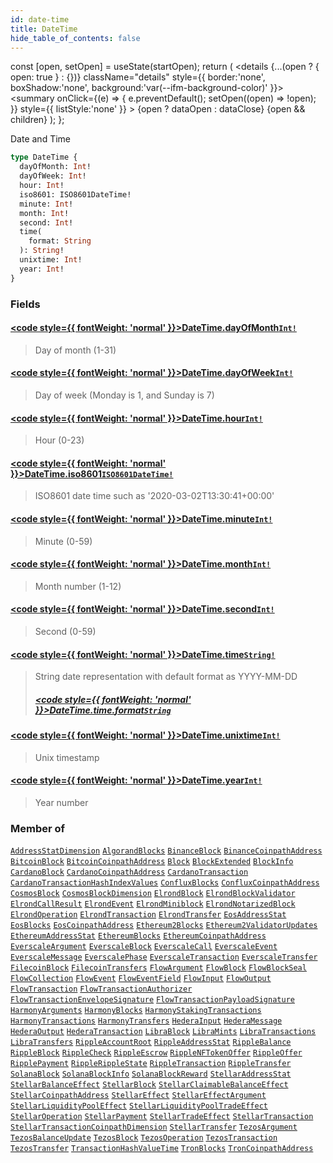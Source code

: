 ```yaml
---
id: date-time
title: DateTime
hide_table_of_contents: false
---
```







  const [open, setOpen] = useState(startOpen);
  return (
    <details {...(open ? { open: true } : {})} className="details" style={{ border:'none', boxShadow:'none', background:'var(--ifm-background-color)' }}>
      <summary
        onClick={(e) => {
          e.preventDefault();
          setOpen((open) => !open);
        }}
        style={{ listStyle:'none' }}
      >
      {open ? dataOpen : dataClose}
      </summary>
      {open && children}
    </details>
  );
};








Date and Time


```graphql
type DateTime {
  dayOfMonth: Int!
  dayOfWeek: Int!
  hour: Int!
  iso8601: ISO8601DateTime!
  minute: Int!
  month: Int!
  second: Int!
  time(
    format: String
  ): String!
  unixtime: Int!
  year: Int!
}
```




### Fields

#### [<code style={{ fontWeight: 'normal' }}>DateTime.<b>dayOfMonth</b></code>](#)<Bullet />[`Int!`](/docs/v1/graphql-reference/scalars/int) <Badge class="badge badge--secondary" text="non-null"/> <Badge class="badge badge--secondary" text="scalar"/> 
> 
> 
> Day of month (1-31)
> 

#### [<code style={{ fontWeight: 'normal' }}>DateTime.<b>dayOfWeek</b></code>](#)<Bullet />[`Int!`](/docs/v1/graphql-reference/scalars/int) <Badge class="badge badge--secondary" text="non-null"/> <Badge class="badge badge--secondary" text="scalar"/> 
> 
> 
> Day of week  (Monday is 1, and Sunday is 7)
> 

#### [<code style={{ fontWeight: 'normal' }}>DateTime.<b>hour</b></code>](#)<Bullet />[`Int!`](/docs/v1/graphql-reference/scalars/int) <Badge class="badge badge--secondary" text="non-null"/> <Badge class="badge badge--secondary" text="scalar"/> 
> 
> 
> Hour (0-23)
> 

#### [<code style={{ fontWeight: 'normal' }}>DateTime.<b>iso8601</b></code>](#)<Bullet />[`ISO8601DateTime!`](/docs/v1/graphql-reference/scalars/iso8601-date-time) <Badge class="badge badge--secondary" text="non-null"/> <Badge class="badge badge--secondary" text="scalar"/> 
> 
> 
> ISO8601 date time such as '2020-03-02T13:30:41+00:00'
> 

#### [<code style={{ fontWeight: 'normal' }}>DateTime.<b>minute</b></code>](#)<Bullet />[`Int!`](/docs/v1/graphql-reference/scalars/int) <Badge class="badge badge--secondary" text="non-null"/> <Badge class="badge badge--secondary" text="scalar"/> 
> 
> 
> Minute (0-59)
> 

#### [<code style={{ fontWeight: 'normal' }}>DateTime.<b>month</b></code>](#)<Bullet />[`Int!`](/docs/v1/graphql-reference/scalars/int) <Badge class="badge badge--secondary" text="non-null"/> <Badge class="badge badge--secondary" text="scalar"/> 
> 
> 
> Month number (1-12)
> 

#### [<code style={{ fontWeight: 'normal' }}>DateTime.<b>second</b></code>](#)<Bullet />[`Int!`](/docs/v1/graphql-reference/scalars/int) <Badge class="badge badge--secondary" text="non-null"/> <Badge class="badge badge--secondary" text="scalar"/> 
> 
> 
> Second (0-59)
> 

#### [<code style={{ fontWeight: 'normal' }}>DateTime.<b>time</b></code>](#)<Bullet />[`String!`](/docs/v1/graphql-reference/scalars/string) <Badge class="badge badge--secondary" text="non-null"/> <Badge class="badge badge--secondary" text="scalar"/> 
> 
> 
> String date representation with default format as YYYY-MM-DD
> ##### [<code style={{ fontWeight: 'normal' }}>DateTime.time.<b>format</b></code>](#)<Bullet />[`String`](/docs/v1/graphql-reference/scalars/string) <Badge class="badge badge--secondary" text="scalar"/> 
> 
> 
> 
> 

#### [<code style={{ fontWeight: 'normal' }}>DateTime.<b>unixtime</b></code>](#)<Bullet />[`Int!`](/docs/v1/graphql-reference/scalars/int) <Badge class="badge badge--secondary" text="non-null"/> <Badge class="badge badge--secondary" text="scalar"/> 
> 
> 
> Unix timestamp
> 

#### [<code style={{ fontWeight: 'normal' }}>DateTime.<b>year</b></code>](#)<Bullet />[`Int!`](/docs/v1/graphql-reference/scalars/int) <Badge class="badge badge--secondary" text="non-null"/> <Badge class="badge badge--secondary" text="scalar"/> 
> 
> 
> Year number
> 



### Member of

[`AddressStatDimension`](/docs/v1/graphql-reference/objects/address-stat-dimension)  <Badge class="secondary" text="object"/><Bullet />[`AlgorandBlocks`](/docs/v1/graphql-reference/objects/algorand-blocks)  <Badge class="secondary" text="object"/><Bullet />[`BinanceBlock`](/docs/v1/graphql-reference/objects/binance-block)  <Badge class="secondary" text="object"/><Bullet />[`BinanceCoinpathAddress`](/docs/v1/graphql-reference/objects/binance-coinpath-address)  <Badge class="secondary" text="object"/><Bullet />[`BitcoinBlock`](/docs/v1/graphql-reference/objects/bitcoin-block)  <Badge class="secondary" text="object"/><Bullet />[`BitcoinCoinpathAddress`](/docs/v1/graphql-reference/objects/bitcoin-coinpath-address)  <Badge class="secondary" text="object"/><Bullet />[`Block`](/docs/v1/graphql-reference/objects/block)  <Badge class="secondary" text="object"/><Bullet />[`BlockExtended`](/docs/v1/graphql-reference/objects/block-extended)  <Badge class="secondary" text="object"/><Bullet />[`BlockInfo`](/docs/v1/graphql-reference/objects/block-info)  <Badge class="secondary" text="object"/><Bullet />[`CardanoBlock`](/docs/v1/graphql-reference/objects/cardano-block)  <Badge class="secondary" text="object"/><Bullet />[`CardanoCoinpathAddress`](/docs/v1/graphql-reference/objects/cardano-coinpath-address)  <Badge class="secondary" text="object"/><Bullet />[`CardanoTransaction`](/docs/v1/graphql-reference/objects/cardano-transaction)  <Badge class="secondary" text="object"/><Bullet />[`CardanoTransactionHashIndexValues`](/docs/v1/graphql-reference/objects/cardano-transaction-hash-index-values)  <Badge class="secondary" text="object"/><Bullet />[`ConfluxBlocks`](/docs/v1/graphql-reference/objects/conflux-blocks)  <Badge class="secondary" text="object"/><Bullet />[`ConfluxCoinpathAddress`](/docs/v1/graphql-reference/objects/conflux-coinpath-address)  <Badge class="secondary" text="object"/><Bullet />[`CosmosBlock`](/docs/v1/graphql-reference/objects/cosmos-block)  <Badge class="secondary" text="object"/><Bullet />[`CosmosBlockDimension`](/docs/v1/graphql-reference/objects/cosmos-block-dimension)  <Badge class="secondary" text="object"/><Bullet />[`ElrondBlock`](/docs/v1/graphql-reference/objects/elrond-block)  <Badge class="secondary" text="object"/><Bullet />[`ElrondBlockValidator`](/docs/v1/graphql-reference/objects/elrond-block-validator)  <Badge class="secondary" text="object"/><Bullet />[`ElrondCallResult`](/docs/v1/graphql-reference/objects/elrond-call-result)  <Badge class="secondary" text="object"/><Bullet />[`ElrondEvent`](/docs/v1/graphql-reference/objects/elrond-event)  <Badge class="secondary" text="object"/><Bullet />[`ElrondMiniblock`](/docs/v1/graphql-reference/objects/elrond-miniblock)  <Badge class="secondary" text="object"/><Bullet />[`ElrondNotarizedBlock`](/docs/v1/graphql-reference/objects/elrond-notarized-block)  <Badge class="secondary" text="object"/><Bullet />[`ElrondOperation`](/docs/v1/graphql-reference/objects/elrond-operation)  <Badge class="secondary" text="object"/><Bullet />[`ElrondTransaction`](/docs/v1/graphql-reference/objects/elrond-transaction)  <Badge class="secondary" text="object"/><Bullet />[`ElrondTransfer`](/docs/v1/graphql-reference/objects/elrond-transfer)  <Badge class="secondary" text="object"/><Bullet />[`EosAddressStat`](/docs/v1/graphql-reference/objects/eos-address-stat)  <Badge class="secondary" text="object"/><Bullet />[`EosBlocks`](/docs/v1/graphql-reference/objects/eos-blocks)  <Badge class="secondary" text="object"/><Bullet />[`EosCoinpathAddress`](/docs/v1/graphql-reference/objects/eos-coinpath-address)  <Badge class="secondary" text="object"/><Bullet />[`Ethereum2Blocks`](/docs/v1/graphql-reference/objects/ethereum-2-blocks)  <Badge class="secondary" text="object"/><Bullet />[`Ethereum2ValidatorUpdates`](/docs/v1/graphql-reference/objects/ethereum-2-validator-updates)  <Badge class="secondary" text="object"/><Bullet />[`EthereumAddressStat`](/docs/v1/graphql-reference/objects/ethereum-address-stat)  <Badge class="secondary" text="object"/><Bullet />[`EthereumBlocks`](/docs/v1/graphql-reference/objects/ethereum-blocks)  <Badge class="secondary" text="object"/><Bullet />[`EthereumCoinpathAddress`](/docs/v1/graphql-reference/objects/ethereum-coinpath-address)  <Badge class="secondary" text="object"/><Bullet />[`EverscaleArgument`](/docs/v1/graphql-reference/objects/everscale-argument)  <Badge class="secondary" text="object"/><Bullet />[`EverscaleBlock`](/docs/v1/graphql-reference/objects/everscale-block)  <Badge class="secondary" text="object"/><Bullet />[`EverscaleCall`](/docs/v1/graphql-reference/objects/everscale-call)  <Badge class="secondary" text="object"/><Bullet />[`EverscaleEvent`](/docs/v1/graphql-reference/objects/everscale-event)  <Badge class="secondary" text="object"/><Bullet />[`EverscaleMessage`](/docs/v1/graphql-reference/objects/everscale-message)  <Badge class="secondary" text="object"/><Bullet />[`EverscalePhase`](/docs/v1/graphql-reference/objects/everscale-phase)  <Badge class="secondary" text="object"/><Bullet />[`EverscaleTransaction`](/docs/v1/graphql-reference/objects/everscale-transaction)  <Badge class="secondary" text="object"/><Bullet />[`EverscaleTransfer`](/docs/v1/graphql-reference/objects/everscale-transfer)  <Badge class="secondary" text="object"/><Bullet />[`FilecoinBlock`](/docs/v1/graphql-reference/objects/filecoin-block)  <Badge class="secondary" text="object"/><Bullet />[`FilecoinTransfers`](/docs/v1/graphql-reference/objects/filecoin-transfers)  <Badge class="secondary" text="object"/><Bullet />[`FlowArgument`](/docs/v1/graphql-reference/objects/flow-argument)  <Badge class="secondary" text="object"/><Bullet />[`FlowBlock`](/docs/v1/graphql-reference/objects/flow-block)  <Badge class="secondary" text="object"/><Bullet />[`FlowBlockSeal`](/docs/v1/graphql-reference/objects/flow-block-seal)  <Badge class="secondary" text="object"/><Bullet />[`FlowCollection`](/docs/v1/graphql-reference/objects/flow-collection)  <Badge class="secondary" text="object"/><Bullet />[`FlowEvent`](/docs/v1/graphql-reference/objects/flow-event)  <Badge class="secondary" text="object"/><Bullet />[`FlowEventField`](/docs/v1/graphql-reference/objects/flow-event-field)  <Badge class="secondary" text="object"/><Bullet />[`FlowInput`](/docs/v1/graphql-reference/objects/flow-input)  <Badge class="secondary" text="object"/><Bullet />[`FlowOutput`](/docs/v1/graphql-reference/objects/flow-output)  <Badge class="secondary" text="object"/><Bullet />[`FlowTransaction`](/docs/v1/graphql-reference/objects/flow-transaction)  <Badge class="secondary" text="object"/><Bullet />[`FlowTransactionAuthorizer`](/docs/v1/graphql-reference/objects/flow-transaction-authorizer)  <Badge class="secondary" text="object"/><Bullet />[`FlowTransactionEnvelopeSignature`](/docs/v1/graphql-reference/objects/flow-transaction-envelope-signature)  <Badge class="secondary" text="object"/><Bullet />[`FlowTransactionPayloadSignature`](/docs/v1/graphql-reference/objects/flow-transaction-payload-signature)  <Badge class="secondary" text="object"/><Bullet />[`HarmonyArguments`](/docs/v1/graphql-reference/objects/harmony-arguments)  <Badge class="secondary" text="object"/><Bullet />[`HarmonyBlocks`](/docs/v1/graphql-reference/objects/harmony-blocks)  <Badge class="secondary" text="object"/><Bullet />[`HarmonyStakingTransactions`](/docs/v1/graphql-reference/objects/harmony-staking-transactions)  <Badge class="secondary" text="object"/><Bullet />[`HarmonyTransactions`](/docs/v1/graphql-reference/objects/harmony-transactions)  <Badge class="secondary" text="object"/><Bullet />[`HarmonyTransfers`](/docs/v1/graphql-reference/objects/harmony-transfers)  <Badge class="secondary" text="object"/><Bullet />[`HederaInput`](/docs/v1/graphql-reference/objects/hedera-input)  <Badge class="secondary" text="object"/><Bullet />[`HederaMessage`](/docs/v1/graphql-reference/objects/hedera-message)  <Badge class="secondary" text="object"/><Bullet />[`HederaOutput`](/docs/v1/graphql-reference/objects/hedera-output)  <Badge class="secondary" text="object"/><Bullet />[`HederaTransaction`](/docs/v1/graphql-reference/objects/hedera-transaction)  <Badge class="secondary" text="object"/><Bullet />[`LibraBlock`](/docs/v1/graphql-reference/objects/libra-block)  <Badge class="secondary" text="object"/><Bullet />[`LibraMints`](/docs/v1/graphql-reference/objects/libra-mints)  <Badge class="secondary" text="object"/><Bullet />[`LibraTransactions`](/docs/v1/graphql-reference/objects/libra-transactions)  <Badge class="secondary" text="object"/><Bullet />[`LibraTransfers`](/docs/v1/graphql-reference/objects/libra-transfers)  <Badge class="secondary" text="object"/><Bullet />[`RippleAccountRoot`](/docs/v1/graphql-reference/objects/ripple-account-root)  <Badge class="secondary" text="object"/><Bullet />[`RippleAddressStat`](/docs/v1/graphql-reference/objects/ripple-address-stat)  <Badge class="secondary" text="object"/><Bullet />[`RippleBalance`](/docs/v1/graphql-reference/objects/ripple-balance)  <Badge class="secondary" text="object"/><Bullet />[`RippleBlock`](/docs/v1/graphql-reference/objects/ripple-block)  <Badge class="secondary" text="object"/><Bullet />[`RippleCheck`](/docs/v1/graphql-reference/objects/ripple-check)  <Badge class="secondary" text="object"/><Bullet />[`RippleEscrow`](/docs/v1/graphql-reference/objects/ripple-escrow)  <Badge class="secondary" text="object"/><Bullet />[`RippleNFTokenOffer`](/docs/v1/graphql-reference/objects/ripple-nftoken-offer)  <Badge class="secondary" text="object"/><Bullet />[`RippleOffer`](/docs/v1/graphql-reference/objects/ripple-offer)  <Badge class="secondary" text="object"/><Bullet />[`RipplePayment`](/docs/v1/graphql-reference/objects/ripple-payment)  <Badge class="secondary" text="object"/><Bullet />[`RippleRippleState`](/docs/v1/graphql-reference/objects/ripple-ripple-state)  <Badge class="secondary" text="object"/><Bullet />[`RippleTransaction`](/docs/v1/graphql-reference/objects/ripple-transaction)  <Badge class="secondary" text="object"/><Bullet />[`RippleTransfer`](/docs/v1/graphql-reference/objects/ripple-transfer)  <Badge class="secondary" text="object"/><Bullet />[`SolanaBlock`](/docs/v1/graphql-reference/objects/solana-block)  <Badge class="secondary" text="object"/><Bullet />[`SolanaBlockInfo`](/docs/v1/graphql-reference/objects/solana-block-info)  <Badge class="secondary" text="object"/><Bullet />[`SolanaBlockReward`](/docs/v1/graphql-reference/objects/solana-block-reward)  <Badge class="secondary" text="object"/><Bullet />[`StellarAddressStat`](/docs/v1/graphql-reference/objects/stellar-address-stat)  <Badge class="secondary" text="object"/><Bullet />[`StellarBalanceEffect`](/docs/v1/graphql-reference/objects/stellar-balance-effect)  <Badge class="secondary" text="object"/><Bullet />[`StellarBlock`](/docs/v1/graphql-reference/objects/stellar-block)  <Badge class="secondary" text="object"/><Bullet />[`StellarClaimableBalanceEffect`](/docs/v1/graphql-reference/objects/stellar-claimable-balance-effect)  <Badge class="secondary" text="object"/><Bullet />[`StellarCoinpathAddress`](/docs/v1/graphql-reference/objects/stellar-coinpath-address)  <Badge class="secondary" text="object"/><Bullet />[`StellarEffect`](/docs/v1/graphql-reference/objects/stellar-effect)  <Badge class="secondary" text="object"/><Bullet />[`StellarEffectArgument`](/docs/v1/graphql-reference/objects/stellar-effect-argument)  <Badge class="secondary" text="object"/><Bullet />[`StellarLiquidityPoolEffect`](/docs/v1/graphql-reference/objects/stellar-liquidity-pool-effect)  <Badge class="secondary" text="object"/><Bullet />[`StellarLiquidityPoolTradeEffect`](/docs/v1/graphql-reference/objects/stellar-liquidity-pool-trade-effect)  <Badge class="secondary" text="object"/><Bullet />[`StellarOperation`](/docs/v1/graphql-reference/objects/stellar-operation)  <Badge class="secondary" text="object"/><Bullet />[`StellarPayment`](/docs/v1/graphql-reference/objects/stellar-payment)  <Badge class="secondary" text="object"/><Bullet />[`StellarTradeEffect`](/docs/v1/graphql-reference/objects/stellar-trade-effect)  <Badge class="secondary" text="object"/><Bullet />[`StellarTransaction`](/docs/v1/graphql-reference/objects/stellar-transaction)  <Badge class="secondary" text="object"/><Bullet />[`StellarTransactionCoinpathDimension`](/docs/v1/graphql-reference/objects/stellar-transaction-coinpath-dimension)  <Badge class="secondary" text="object"/><Bullet />[`StellarTransfer`](/docs/v1/graphql-reference/objects/stellar-transfer)  <Badge class="secondary" text="object"/><Bullet />[`TezosArgument`](/docs/v1/graphql-reference/objects/tezos-argument)  <Badge class="secondary" text="object"/><Bullet />[`TezosBalanceUpdate`](/docs/v1/graphql-reference/objects/tezos-balance-update)  <Badge class="secondary" text="object"/><Bullet />[`TezosBlock`](/docs/v1/graphql-reference/objects/tezos-block)  <Badge class="secondary" text="object"/><Bullet />[`TezosOperation`](/docs/v1/graphql-reference/objects/tezos-operation)  <Badge class="secondary" text="object"/><Bullet />[`TezosTransaction`](/docs/v1/graphql-reference/objects/tezos-transaction)  <Badge class="secondary" text="object"/><Bullet />[`TezosTransfer`](/docs/v1/graphql-reference/objects/tezos-transfer)  <Badge class="secondary" text="object"/><Bullet />[`TransactionHashValueTime`](/docs/v1/graphql-reference/objects/transaction-hash-value-time)  <Badge class="secondary" text="object"/><Bullet />[`TronBlocks`](/docs/v1/graphql-reference/objects/tron-blocks)  <Badge class="secondary" text="object"/><Bullet />[`TronCoinpathAddress`](/docs/v1/graphql-reference/objects/tron-coinpath-address)  <Badge class="secondary" text="object"/>


